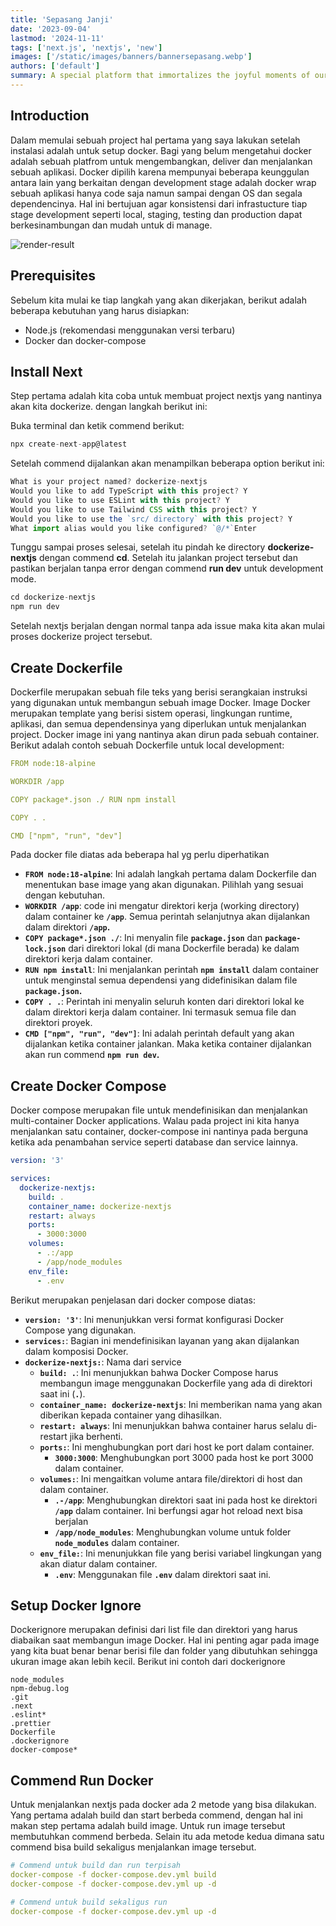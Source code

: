 ```yaml
---
title: 'Sepasang Janji'
date: '2023-09-04'
lastmod: '2024-11-11'
tags: ['next.js', 'nextjs', 'new']
images: ['/static/images/banners/bannersepasang.webp']
authors: ['default']
summary: A special platform that immortalizes the joyful moments of our wedding in the form of an interactive digital wedding invitation site
---
```


## Introduction

Dalam memulai sebuah project hal pertama yang saya lakukan setelah instalasi adalah untuk setup docker. Bagi yang belum mengetahui docker adalah sebuah platfrom untuk mengembangkan, deliver dan menjalankan sebuah aplikasi. Docker dipilih karena mempunyai beberapa keunggulan antara lain yang berkaitan dengan development stage adalah docker wrap sebuah aplikasi hanya code saja namun sampai dengan OS dan segala dependencinya. Hal ini bertujuan agar konsistensi dari infrastucture tiap stage development seperti local, staging, testing dan production dapat berkesinambungan dan mudah untuk di manage.

![render-result](/static/images/project/BannerSepasang.webp)

## Prerequisites

Sebelum kita mulai ke tiap langkah yang akan dikerjakan, berikut adalah beberapa kebutuhan yang harus disiapkan:

- Node.js (rekomendasi menggunakan versi terbaru)
- Docker dan docker-compose

## Install Next

Step pertama adalah kita coba untuk membuat project nextjs yang nantinya akan kita dockerize. dengan langkah berikut ini:

Buka terminal dan ketik commend berikut:

```jsx
npx create-next-app@latest
```

Setelah commend dijalankan akan menampilkan beberapa option berikut ini:

```jsx
What is your project named? dockerize-nextjs
Would you like to add TypeScript with this project? Y
Would you like to use ESLint with this project? Y
Would you like to use Tailwind CSS with this project? Y
Would you like to use the `src/ directory` with this project? Y
What import alias would you like configured? `@/*`Enter
```

Tunggu sampai proses selesai, setelah itu pindah ke directory **dockerize-nextjs** dengan commend **cd**. Setelah itu jalankan project tersebut dan pastikan berjalan tanpa error dengan commend **run dev** untuk development mode.

```jsx
cd dockerize-nextjs
npm run dev
```

Setelah nextjs berjalan dengan normal tanpa ada issue maka kita akan mulai proses dockerize project tersebut.

## Create Dockerfile

Dockerfile merupakan sebuah file teks yang berisi serangkaian instruksi yang digunakan untuk membangun sebuah image Docker. Image Docker merupakan template yang berisi sistem operasi, lingkungan runtime, aplikasi, dan semua dependensinya yang diperlukan untuk menjalankan project. Docker image ini yang nantinya akan dirun pada sebuah container. Berikut adalah contoh sebuah Dockerfile untuk local development:

```yaml
FROM node:18-alpine

WORKDIR /app

COPY package*.json ./ RUN npm install

COPY . .

CMD ["npm", "run", "dev"]
```

Pada docker file diatas ada beberapa hal yg perlu diperhatikan

- **`FROM node:18-alpine`**: Ini adalah langkah pertama dalam Dockerfile dan menentukan base image yang akan digunakan. Pilihlah yang sesuai dengan kebutuhan.
- **`WORKDIR /app`**: code ini mengatur direktori kerja (working directory) dalam container ke **`/app`**. Semua perintah selanjutnya akan dijalankan dalam direktori **`/app`.**
- **`COPY package*.json ./`**: Ini menyalin file **`package.json`** dan **`package-lock.json`** dari direktori lokal (di mana Dockerfile berada) ke dalam direktori kerja dalam container.
- **`RUN npm install`**: Ini menjalankan perintah **`npm install`** dalam container untuk menginstal semua dependensi yang didefinisikan dalam file **`package.json`.**
- **`COPY . .`**: Perintah ini menyalin seluruh konten dari direktori lokal ke dalam direktori kerja dalam container. Ini termasuk semua file dan direktori proyek.
- **`CMD ["npm", "run", "dev"]`**: Ini adalah perintah default yang akan dijalankan ketika container jalankan. Maka ketika container dijalankan akan run commend **`npm run dev`.**

## Create Docker Compose

Docker compose merupakan file untuk mendefinisikan dan menjalankan multi-container Docker applications. Walau pada project ini kita hanya menjalankan satu container, docker-compose ini nantinya pada berguna ketika ada penambahan service seperti database dan service lainnya.

```yaml
version: '3'

services:
  dockerize-nextjs:
    build: .
    container_name: dockerize-nextjs
    restart: always
    ports:
      - 3000:3000
    volumes:
      - .:/app
      - /app/node_modules
    env_file:
      - .env
```

Berikut merupakan penjelasan dari docker compose diatas:

- **`version: '3'`**: Ini menunjukkan versi format konfigurasi Docker Compose yang digunakan.
- **`services:`**: Bagian ini mendefinisikan layanan yang akan dijalankan dalam komposisi Docker.
- **`dockerize-nextjs:`**: Nama dari service
  - **`build: .`**: Ini menunjukkan bahwa Docker Compose harus membangun image menggunakan Dockerfile yang ada di direktori saat ini (**`.`**).
  - **`container_name: dockerize-nextjs`**: Ini memberikan nama yang akan diberikan kepada container yang dihasilkan.
  - **`restart: always`**: Ini menunjukkan bahwa container harus selalu di-restart jika berhenti.
  - **`ports:`**: Ini menghubungkan port dari host ke port dalam container.
    - **`3000:3000`**: Menghubungkan port 3000 pada host ke port 3000 dalam container.
  - **`volumes:`**: Ini mengaitkan volume antara file/direktori di host dan dalam container.
    - **`.-/app`**: Menghubungkan direktori saat ini pada host ke direktori **`/app`** dalam container. Ini berfungsi agar hot reload next bisa berjalan
    - **`/app/node_modules`**: Menghubungkan volume untuk folder **`node_modules`** dalam container.
  - **`env_file:`**: Ini menunjukkan file yang berisi variabel lingkungan yang akan diatur dalam container.
    - **`.env`**: Menggunakan file **`.env`** dalam direktori saat ini.

## Setup Docker Ignore

Dockerignore merupakan definisi dari list file dan direktori yang harus diabaikan saat membangun image Docker. Hal ini penting agar pada image yang kita buat benar benar berisi file dan folder yang dibutuhkan sehingga ukuran image akan lebih kecil. Berikut ini contoh dari dockerignore

```
node_modules
npm-debug.log
.git
.next
.eslint*
.prettier
Dockerfile
.dockerignore
docker-compose*
```

## Commend Run Docker

Untuk menjalankan nextjs pada docker ada 2 metode yang bisa dilakukan. Yang pertama adalah build dan start berbeda commend, dengan hal ini makan step pertama adalah build image. Untuk run image tersebut membutuhkan commend berbeda. Selain itu ada metode kedua dimana satu commend bisa build sekaligus menjalankan image tersebut.

```yaml
# Commend untuk build dan run terpisah
docker-compose -f docker-compose.dev.yml build
docker-compose -f docker-compose.dev.yml up -d

# Commend untuk build sekaligus run
docker-compose -f docker-compose.dev.yml up -d
```
